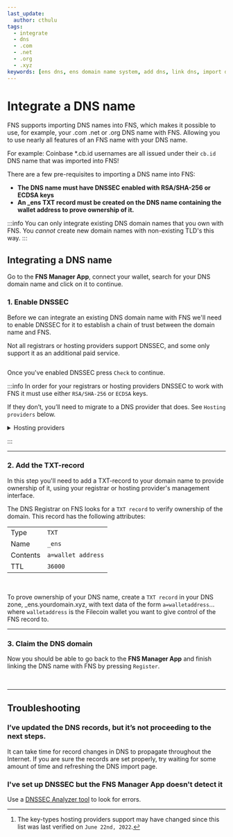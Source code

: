 ```yaml
---
last_update:
  author: cthulu
tags:
  - integrate
  - dns
  - .com
  - .net
  - .org
  - .xyz
keywords: [ens dns, ens domain name system, add dns, link dns, import dns, integrate dns, use dns with ens, use ens with dns, use ens with domain name]
---
```


# Integrate a DNS name
FNS supports importing DNS names into FNS, which makes it possible to use, for example, your .com .net or .org DNS name with FNS. Allowing you to use nearly all features of an FNS name with your DNS name.

For example: Coinbase *.cb.id usernames are all issued under their `cb.id` DNS name that was imported into FNS!

There are a few pre-requisites to importing a DNS name into FNS:

 - **The DNS name must have DNSSEC enabled with RSA/SHA-256 or ECDSA keys**
 - **An _ens TXT record must be created on the DNS name containing the wallet address to prove ownership of it.**

:::info
You can only integrate existing DNS domain names that you own with FNS. You *cannot* create new domain names with non-existing
TLD's this way.
:::

## Integrating a DNS name
Go to the <Link to="https://app.fildomains.com"><b>FNS Manager App</b></Link>, connect your wallet, search for your DNS domain name and click on it to continue.
<BrowserWindow url="app.fildomains.com">
  <Image img="/img/howto/v3-integrate-dns-1.png"/>
</BrowserWindow>

### 1. Enable DNSSEC
Before we can integrate an existing DNS domain name with FNS we'll need to enable DNSSEC for it to establish a chain of trust between the domain name and FNS.

Not all registrars or hosting providers support DNSSEC, and some only support it as an additional paid service.

<BrowserWindow url="app.fildomains.com">
  <Image img="/img/howto/v3-integrate-dns-3.png"/>
</BrowserWindow>

Once you've enabled DNSSEC press `Check` to continue.

:::info
In order for your registrars or hosting providers DNSSEC to work with FNS it must use either `RSA/SHA-256` or `ECDSA` keys.

If they don’t, you’ll need to migrate to a DNS provider that does. See `Hosting providers` below.

<details>
<summary>Hosting providers</summary>

#### Hosting providers
A list of popular hosting providers and which DNSSEC key types they support.[^1]

[^1]: The key-types hosting providers support may have changed since this list was last verified on `June 22nd, 2022`.

<div align='center'>

| Hosting providers | DNSSEC | RSA/SHA-256 | ECDSA | Details                                                        |
| ----------------- | ------ | ----------- | ----- | -------------------------------------------------------------- |
| easyDNS           | `Yes`  | `Yes`       | `Yes` | [`DNSSEC Guide`](https://kb.easydns.com/knowledge/dnssec/)     |
| Google Cloud DNS  | `Yes`  | `Yes`       | `Yes` | [`DNSSEC Guide`](https://cloud.google.com/dns/docs/registrars) |
| Bluehost          | `Yes`  | `Yes`       | `Yes` |                                                                |
| Hostinger         | `Yes`  | `Yes`       | `Yes` |                                                                |
| Hostgator         | `Yes`  | `Yes`       | `Yes` |                                                                |
| GoDaddy           | `Yes`  | `No`        | `Yes` |                                                                |
| Wordpress         | `No`   | -           | -     |                                                                |
| Namecheap         | `Yes`  | `Yes`       | `Yes` | [`DNSSEC Guide`](https://www.namecheap.com/support/knowledgebase/article.aspx/9722/2232/managing-dnssec-for-domains-pointed-to-custom-dns/) |

</div>

</details>

:::

---

### 2. Add the TXT-record
In this step you'll need to add a TXT-record to your domain name to provide ownership of it, using your registrar or hosting provider's management interface.
<BrowserWindow url="app.fildomains.com">
  <Image img="/img/howto/v3-integrate-dns-2.png"/>
</BrowserWindow>

The DNS Registrar on FNS looks for a `TXT record` to verify ownership of the domain. This record has the following attributes:

<div align='center'>

|          |                    |
| -------- | -------------------|
| Type     | `TXT`              |
| Name     | `_ens`             |
| Contents | `a=wallet address` |
| TTL      | `36000`            |

</div>

<Tabs>
  <TabItem value="Google DNS" default>
    <BrowserWindow url="cloud.google.com">
      <Image img="/img/howto/link-dns-name-3.webp"/>
    </BrowserWindow>
  </TabItem>
  <TabItem value="Namecheap">
    <BrowserWindow url="namecheap.com">
      <Image img="/img/howto/v3-integrate-dns-namecheap-1.png"/>
    </BrowserWindow>
  </TabItem>
</Tabs>

To prove ownership of your DNS name, create a `TXT record` in your DNS zone, _ens.yourdomain.xyz, with text data of the form `a=walletaddress`... where `walletaddress` is the Filecoin wallet you want to give control of the FNS record to.

---

### 3. Claim the DNS domain
Now you should be able to go back to the <Link to="https://app.fildomains.com"><b>FNS Manager App</b></Link> and finish linking the DNS name with FNS by pressing `Register`.

<BrowserWindow url="support.ensmods.xyz">
  <Image img="/img/howto/v3-integrate-dns-4.png"/>
</BrowserWindow>

<BrowserWindow url="support.ensmods.xyz">
  <Image img="/img/howto/v3-integrate-dns-5.png"/>
</BrowserWindow>

<BrowserWindow url="support.ensmods.xyz">
  <Image img="/img/howto/v3-integrate-dns-6.png"/>
</BrowserWindow>

<BrowserWindow url="support.ensmods.xyz">
  <Image img="/img/howto/v3-integrate-dns-7.png"/>
</BrowserWindow>

<BrowserWindow url="support.ensmods.xyz">
  <Image img="/img/howto/v3-integrate-dns-8.png"/>
</BrowserWindow>

---

## Troubleshooting

### I’ve updated the DNS records, but it’s not proceeding to the next steps.
It can take time for record changes in DNS to propagate throughout the Internet. If you are sure the records are set properly, try waiting for some amount of time and refreshing the DNS import page.

### I've set up DNSSEC but the FNS Manager App doesn't detect it
Use a [DNSSEC Analyzer tool](https://dnssec-debugger.verisignlabs.com/) to look for errors.
